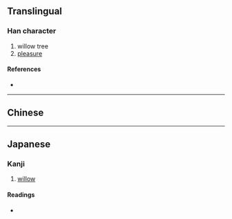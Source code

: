 {{character info/new}}
==Translingual==

===Han character===
{{Han char|rn=75|rad=木|as=07|sn=11|four=|canj=DMLS|ids=⿰木丣}}

# willow tree
# [[pleasure]]

====References====
* {{Han ref|kx=0527.150|dkj=14816|dj=0916.080|hdz=21212.020|uh=687A|ud=26746}}

----

==Chinese==

{{zh-see|柳|v}}

----

==Japanese==

===Kanji===
{{ja-kanji|grade=|rs=木07}}

# [[willow]]

====Readings====
* {{ja-readings|on=[[りゅう]] (ryū)|kun=[[やなぎ]] (yanagi)}}